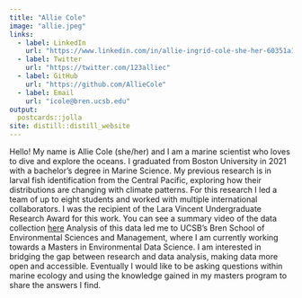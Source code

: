 ```yaml
---
title: "Allie Cole"
image: "allie.jpeg"
links:
  - label: LinkedIn
    url: "https://www.linkedin.com/in/allie-ingrid-cole-she-her-60351a1ba/"
  - label: Twitter
    url: "https://twitter.com/123alliec"
  - label: GitHub
    url: "https://github.com/AllieCole"
  - label: Email
    url: "icole@bren.ucsb.edu"
output:
  postcards::jolla
site: distill::distill_website
---
```

 
Hello! My name is Allie Cole (she/her) and I am a marine scientist who loves to dive and explore the oceans. I graduated from Boston University in 2021 with a bachelor's degree in Marine Science. My previous research is in larval fish identification from the Central Pacific, exploring how their distributions are changing with climate patterns. For this research I led a team of up to eight students and worked with multiple international collaborators. I was the recipient of the Lara Vincent Undergraduate Research Award for this work. You can see a summary video of the data collection [here](https://www.bu.edu/articles/2019/phoenix-islands-fieldwork-vlog/) Analysis of this data led me to UCSB’s Bren School of Environmental Sciences and Management, where I am currently working towards a Masters in Environmental Data Science. I am interested in bridging the gap between research and data analysis, making data more open and accessible. Eventually I would like to be asking questions within marine ecology and using the knowledge gained in my masters program to share the answers I find. 
